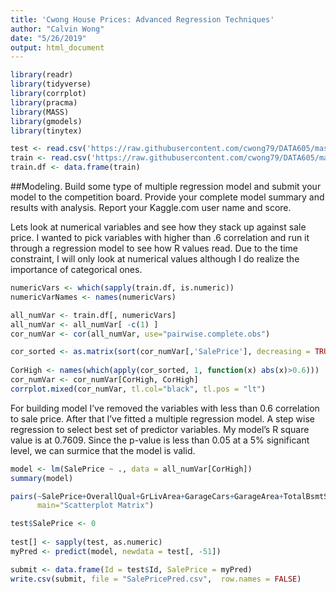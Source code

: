 ```yaml
---
title: 'Cwong House Prices: Advanced Regression Techniques'
author: "Calvin Wong"
date: "5/26/2019"
output: html_document
---
```


```r
library(readr)
library(tidyverse)
library(corrplot)
library(pracma)
library(MASS)
library(gmodels)
library(tinytex)
```


```r
test <- read.csv('https://raw.githubusercontent.com/cwong79/DATA605/master/test.csv')
train <- read.csv('https://raw.githubusercontent.com/cwong79/DATA605/master/train.csv')
train.df <- data.frame(train)
```


##Modeling.  Build some type of multiple regression model and submit your model to the competition board.  Provide your complete model summary and results with analysis.  Report your Kaggle.com user name and score.

Lets look at numerical variables and see how they stack up against sale price. I wanted to pick variables with higher than .6 correlation and run it through a regression model to see how R values read. Due to the time constraint, I will only look at numerical values although I do realize the importance of categorical ones.

```r
numericVars <- which(sapply(train.df, is.numeric)) 
numericVarNames <- names(numericVars) 

all_numVar <- train.df[, numericVars] 
all_numVar <- all_numVar[ -c(1) ]
cor_numVar <- cor(all_numVar, use="pairwise.complete.obs") 

cor_sorted <- as.matrix(sort(cor_numVar[,'SalePrice'], decreasing = TRUE))
 
CorHigh <- names(which(apply(cor_sorted, 1, function(x) abs(x)>0.6)))
cor_numVar <- cor_numVar[CorHigh, CorHigh]
corrplot.mixed(cor_numVar, tl.col="black", tl.pos = "lt")
```

For building model I've removed the variables with less than 0.6 correlation to sale price. After that I've fitted a multiple regression model. A step wise regression to select best set of predictor variables. My model's R square value is at 0.7609. Since the p-value is less than 0.05 at a 5% significant level, we can surmice that the model is valid.

```r
model <- lm(SalePrice ~ ., data = all_numVar[CorHigh])
summary(model)
```

```r
pairs(~SalePrice+OverallQual+GrLivArea+GarageCars+GarageArea+TotalBsmtSF+X1stFlrSF,data=all_numVar,
      main="Scatterplot Matrix")
```

```r
test$SalePrice <- 0
 
test[] <- sapply(test, as.numeric)
myPred <- predict(model, newdata = test[, -51])

submit <- data.frame(Id = test$Id, SalePrice = myPred)
write.csv(submit, file = "SalePricePred.csv",  row.names = FALSE)
```

